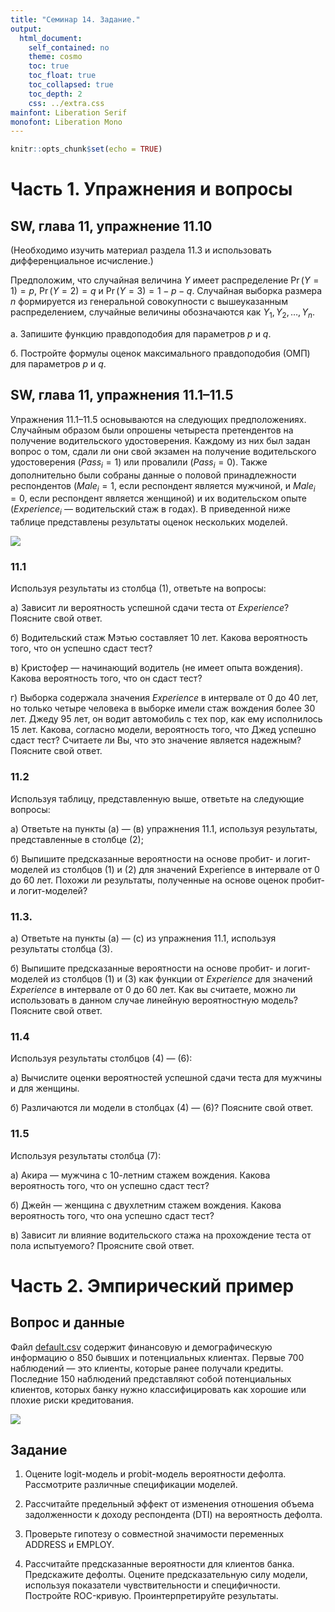 ```yaml
---
title: "Семинар 14. Задание."
output:  
  html_document:  
    self_contained: no  
    theme: cosmo
    toc: true
    toc_float: true
    toc_collapsed: true
    toc_depth: 2
    css: ../extra.css
mainfont: Liberation Serif
monofont: Liberation Mono
---
```


```r
knitr::opts_chunk$set(echo = TRUE)
```

# Часть 1. Упражнения и вопросы

## SW, глава 11, упражнение 11.10 
(Необходимо изучить материал раздела 11.3 и использовать дифференциальное исчисление.)

Предположим, что случайная величина $Y$ имеет распределение $\Pr(Y = 1) = p$, $\Pr(Y = 2) = q$ и $\Pr(Y = 3) = 1 − p − q$. Случайная выборка размера $n$ формируется из генеральной совокупности с вышеуказанным распределением, случайные величины обозначаются как $Y_1, Y_2, \dots, Y_n$.

а. Запишите функцию правдоподобия для параметров $p$ и $q$.

б. Постройте формулы оценок максимального правдоподобия (ОМП) для параметров $p$ и $q$.


## SW, глава 11, упражнения 11.1--11.5
Упражнения 11.1–11.5 основываются на следующих предположениях. Случайным образом были опрошены четыреста претендентов на получение водительского удостоверения. Каждому из них был задан вопрос о том, сдали ли они свой экзамен на получение водительского удостоверения ($Pass_i = 1$) или провалили ($Pass_i = 0$). Также дополнительно были собраны данные о половой принадлежности респондентов ($Male_i = 1$, если респондент является мужчиной, и $Male_i = 0$, если респондент является женщиной) и их водительском опыте ($Experience_i$ --- водительский стаж в годах). В приведенной ниже таблице представлены результаты оценок нескольких моделей.

![](images/SW_p427.png)

### 11.1
Используя результаты из столбца (1), ответьте на вопросы:

а) Зависит ли вероятность успешной сдачи теста от $Experience$? Поясните свой ответ.

б) Водительский стаж Мэтью составляет 10 лет. Какова вероятность того, что он успешно сдаст тест?

в) Кристофер --- начинающий водитель (не имеет опыта вождения). Какова вероятность того, что он сдаст тест?

г) Выборка содержала значения $Experience$ в интервале от 0 до 40 лет, но только четыре человека в выборке имели стаж вождения более 30 лет. Джеду 95 лет, он водит автомобиль с тех пор, как ему исполнилось 15 лет. Какова, согласно модели, вероятность того, что Джед успешно сдаст тест? Считаете ли Вы, что это значение является надежным? Поясните свой ответ.


### 11.2
Используя таблицу, представленную выше, ответьте на следующие вопросы:

а) Ответьте на пункты (а) — (в) упражнения 11.1, используя результаты, представленные в столбце (2);

б) Выпишите предсказанные вероятности на основе пробит- и логит-моделей из столбцов (1) и (2) для значений Experience в интервале от 0 до 60 лет. Похожи ли результаты, полученные на основе оценок пробит- и логит-моделей?


### 11.3. 
а) Ответьте на пункты (а) — (с) из упражнения 11.1, используя результаты столбца (3).

б) Выпишите предсказанные вероятности на основе пробит- и логит-моделей из столбцов (1) и (3) как функции от $Experience$ для значений $Experience$ в интервале от 0 до 60 лет. Как вы считаете, можно ли использовать в данном случае линейную вероятностную модель? Поясните свой ответ.

### 11.4
Используя результаты столбцов (4) — (6):

а) Вычислите оценки вероятностей успешной сдачи теста для мужчины и для женщины.

б) Различаются ли модели в столбцах (4) — (6)? Поясните свой ответ.


### 11.5
Используя результаты столбца (7):

а) Акира --- мужчина с 10-летним стажем вождения. Какова вероятность того, что он успешно сдаст тест?

б) Джейн --- женщина с двухлетним стажем вождения. Какова вероятность того, что она успешно сдаст тест?

в) Зависит ли влияние водительского стажа на прохождение теста от пола испытуемого? Проясните свой ответ.


# Часть 2. Эмпирический пример

## Вопрос и данные 
Файл [default.csv](datasets/default.csv) содержит финансовую и демографическую информацию о 850 бывших и потенциальных клиентах. Первые 700 наблюдений --- это клиенты, которые ранее получали кредиты. Последние 150 наблюдений представляют собой
потенциальных клиентов, которых банку нужно классифицировать как хорошие или плохие риски кредитования.

![](images/default_vars.jpg)

## Задание

1. Оцените logit-модель и probit-модель вероятности дефолта. Рассмотрите различные спецификации моделей.

2. Рассчитайте предельный эффект от изменения отношения объема задолженности к доходу респондента (DTI) на вероятность дефолта.

3. Проверьте гипотезу о совместной значимости переменных ADDRESS и EMPLOY.

4. Рассчитайте предсказанные вероятности для клиентов банка. Предскажите дефолты. Оцените предсказательную силу модели, используя показатели чувствительности и специфичности. Постройте ROC-кривую. Проинтерпретируйте результаты. 
